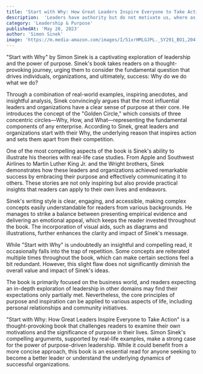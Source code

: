```yaml
---
title: 'Start with Why: How Great Leaders Inspire Everyone to Take Action'
description:  'Leaders have authority but do not motivate us, where as those who lead inspire us – we follow them because we want to, not because we have to.'
category: 'Leadership & Purpose'
publishedAt: 'May 20, 2023'
author: 'Simon Sinek'
image: 'https://m.media-amazon.com/images/I/51xrHMLGJPL._SY291_BO1,204,203,200_QL40_FMwebp_.jpg'
---
```


"Start with Why" by Simon Sinek is a captivating exploration of leadership and the power of purpose. Sinek's book takes readers on a thought-provoking journey, urging them to consider the fundamental question that drives individuals, organizations, and ultimately, success: Why do we do what we do?

Through a combination of real-world examples, inspiring anecdotes, and insightful analysis, Sinek convincingly argues that the most influential leaders and organizations have a clear sense of purpose at their core. He introduces the concept of the "Golden Circle," which consists of three concentric circles—Why, How, and What—representing the fundamental components of any enterprise. According to Sinek, great leaders and organizations start with their Why, the underlying reason that inspires action and sets them apart from their competition.

One of the most compelling aspects of the book is Sinek's ability to illustrate his theories with real-life case studies. From Apple and Southwest Airlines to Martin Luther King Jr. and the Wright brothers, Sinek demonstrates how these leaders and organizations achieved remarkable success by embracing their purpose and effectively communicating it to others. These stories are not only inspiring but also provide practical insights that readers can apply to their own lives and endeavors.

Sinek's writing style is clear, engaging, and accessible, making complex concepts easily understandable for readers from various backgrounds. He manages to strike a balance between presenting empirical evidence and delivering an emotional appeal, which keeps the reader invested throughout the book. The incorporation of visual aids, such as diagrams and illustrations, further enhances the clarity and impact of Sinek's message.

While "Start with Why" is undoubtedly an insightful and compelling read, it occasionally falls into the trap of repetition. Some concepts are reiterated multiple times throughout the book, which can make certain sections feel a bit redundant. However, this slight flaw does not significantly diminish the overall value and impact of Sinek's ideas.

The book is primarily focused on the business world, and readers expecting an in-depth exploration of leadership in other domains may find their expectations only partially met. Nevertheless, the core principles of purpose and inspiration can be applied to various aspects of life, including personal relationships and community initiatives.

"Start with Why: How Great Leaders Inspire Everyone to Take Action" is a thought-provoking book that challenges readers to examine their own motivations and the significance of purpose in their lives. Simon Sinek's compelling arguments, supported by real-life examples, make a strong case for the power of purpose-driven leadership. While it could benefit from a more concise approach, this book is an essential read for anyone seeking to become a better leader or understand the underlying dynamics of successful organizations.